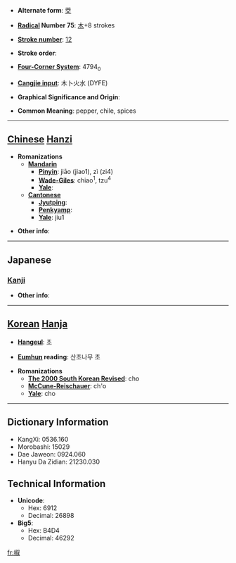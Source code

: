 * '''Alternate form''': [[茭]]

* '''[[Wiktionary:Chinese radical index| Radical]] Number 75''': [[Wiktionary:Chinese radical index 木|木]]+8 strokes

* '''[[Wiktionary:Chinese total strokes index|Stroke number]]''': [[Wiktionary:Chinese total strokes index 12|12]]

* '''Stroke order''': 

* '''[[Wiktionary:Chinese four corner index|Four-Corner System]]''': 4794<sub>0</sub>

* '''[[Wiktionary:Chinese Cangjie index|Cangjie input]]''': 木卜火水 (DYFE)

* '''Graphical Significance and Origin''': 

* '''Common Meaning''': pepper, chile, spices

----

== [[Chinese]] [[Hanzi]] ==

* '''Romanizations'''
** '''[[Mandarin]]'''
*** '''[[Pinyin]]''': jiāo (jiao1), zì (zi4)
*** '''[[Wade-Giles]]''': chiao<sup>1</sup>, tzu<sup>4</sup>
*** '''[[Yale]]''': 
** '''[[Cantonese]]'''
*** '''[[Jyutping]]''':
*** '''[[Penkyamp]]''': 
*** '''[[Yale]]''': jiu1

* '''Other info''': 

----

==Japanese==
===[[Kanji]]===
{{kanji|on readings=[[しょう]] (shō)|kun readings=[[はじかみ]] (hajikami)}}

* '''Other info''':  

----

== [[Korean]] [[Hanja]] ==

* '''[[Hangeul]]''': 초

* '''[[Eumhun]] reading''': 산초나무 초

* '''Romanizations'''
** '''[[The 2000 South Korean Revised Romanization|The 2000 South Korean Revised]]''': cho
** '''[[McCune-Reischauer]]''': ch'o
** '''[[Yale]]''': cho

----

== Dictionary Information ==

* KangXi: 0536.160
* Morobashi: 15029
* Dae Jaweon: 0924.060
* Hanyu Da Zidian: 21230.030

== Technical Information ==

* '''Unicode''':
** Hex: 6912
** Decimal: 26898
* '''Big5''':
** Hex: B4D4
** Decimal: 46292

[[fr:椒]]